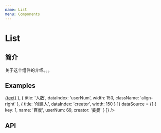 ```yaml
---
name: List
menu: Components
---
```



# List

## 简介

关于这个组件的介绍。。。

## Examples
<Playground>
  <List 
    columns = {[
        { title: '标题', dataIndex: 'name', render: (text) => <a href='https://www.baidu.com'>{text}</a> },
        { title: '人数', dataIndex: 'userNum', width: 150, className: 'align-right' },
        { title: '创建人', dataIndex: 'creator', width: 150 }
    ]}
    dataSource = {[
        { key: 1, name: '百度', userNum: 69, creator: '姜曼' }
    ]}
  />
</Playground>

## API